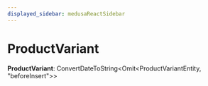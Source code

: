 ```yaml
---
displayed_sidebar: medusaReactSidebar
---
```



# ProductVariant

 **ProductVariant**: ConvertDateToString&#60;Omit&#60;ProductVariantEntity, "beforeInsert"&#62;&#62;
